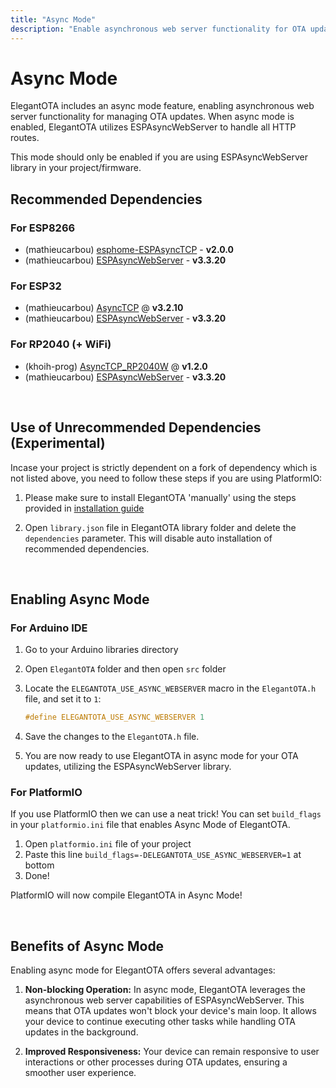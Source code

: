 ```yaml
---
title: "Async Mode"
description: "Enable asynchronous web server functionality for OTA updates in ElegantOTA. Learn about the benefits, recommended dependencies, and how to enable async mode for different platforms including ESP8266, ESP32, and RP2040."
---
```



# Async Mode

ElegantOTA includes an async mode feature, enabling asynchronous web server functionality for managing OTA updates. When async mode is enabled, ElegantOTA utilizes ESPAsyncWebServer to handle all HTTP routes.

<Callout>
This mode should only be enabled if you are using ESPAsyncWebServer library in your project/firmware.
</Callout>

## Recommended Dependencies

### For ESP8266

- (mathieucarbou) [esphome-ESPAsyncTCP](https://github.com/mathieucarbou/esphome-ESPAsyncTCP#v2.0.0) - **v2.0.0**
- (mathieucarbou) [ESPAsyncWebServer](https://github.com/mathieucarbou/ESPAsyncWebServer#v3.3.11) - **v3.3.20**

### For ESP32

- (mathieucarbou) [AsyncTCP](https://github.com/mathieucarbou/AsyncTCP#v3.2.6) @ **v3.2.10**
- (mathieucarbou) [ESPAsyncWebServer](https://github.com/mathieucarbou/ESPAsyncWebServer#v3.3.11) - **v3.3.20**

### For RP2040 (+ WiFi)

- (khoih-prog) [AsyncTCP_RP2040W](https://github.com/khoih-prog/AsyncTCP_RP2040W#v1.2.0) @ **v1.2.0**
- (mathieucarbou) [ESPAsyncWebServer](https://github.com/mathieucarbou/ESPAsyncWebServer#v3.3.11) - **v3.3.20**

<br/>

## Use of Unrecommended Dependencies (Experimental)

Incase your project is strictly dependent on a fork of dependency which is not listed above, you need to follow these steps if you are using PlatformIO:

1. Please make sure to install ElegantOTA 'manually' using the steps provided in [installation guide](/installation)

2. Open `library.json` file in ElegantOTA library folder and delete the `dependencies` parameter. This will disable auto installation of recommended dependencies.

<br/>

## Enabling Async Mode

### For Arduino IDE

1. Go to your Arduino libraries directory
2. Open `ElegantOTA` folder and then open `src` folder
3. Locate the `ELEGANTOTA_USE_ASYNC_WEBSERVER` macro in the `ElegantOTA.h` file, and set it to `1`:

   ```cpp
   #define ELEGANTOTA_USE_ASYNC_WEBSERVER 1
   ```

4. Save the changes to the `ElegantOTA.h` file.

5. You are now ready to use ElegantOTA in async mode for your OTA updates, utilizing the ESPAsyncWebServer library.

### For PlatformIO

If you use PlatformIO then we can use a neat trick! You can set `build_flags` in your `platformio.ini` file that enables Async Mode of ElegantOTA.

1. Open `platformio.ini` file of your project
2. Paste this line `build_flags=-DELEGANTOTA_USE_ASYNC_WEBSERVER=1` at bottom
3. Done!

PlatformIO will now compile ElegantOTA in Async Mode!

<br/>

## Benefits of Async Mode

Enabling async mode for ElegantOTA offers several advantages:

1. **Non-blocking Operation:** In async mode, ElegantOTA leverages the asynchronous web server capabilities of ESPAsyncWebServer. This means that OTA updates won't block your device's main loop. It allows your device to continue executing other tasks while handling OTA updates in the background.

2. **Improved Responsiveness:** Your device can remain responsive to user interactions or other processes during OTA updates, ensuring a smoother user experience.